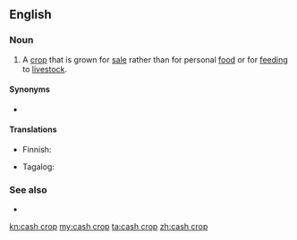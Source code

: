 ==English==
{{wikipedia}}

===Noun===
{{en-noun}}

# {{lb|en|agriculture}} A [[crop]] that is grown for [[sale]] rather than for personal [[food]] or for [[feeding]] to [[livestock]].

====Synonyms====
* {{l|en|money crop}}

====Translations====
{{trans-top|crop grown for sale}}
* Finnish: {{t+|fi|rahakasvi}}
{{trans-mid}}
* Tagalog: {{t|tl|salapiing pananim}}
{{trans-bottom}}

===See also===
* {{l|en|subsistence crop}}

[[kn:cash crop]]
[[my:cash crop]]
[[ta:cash crop]]
[[zh:cash crop]]
